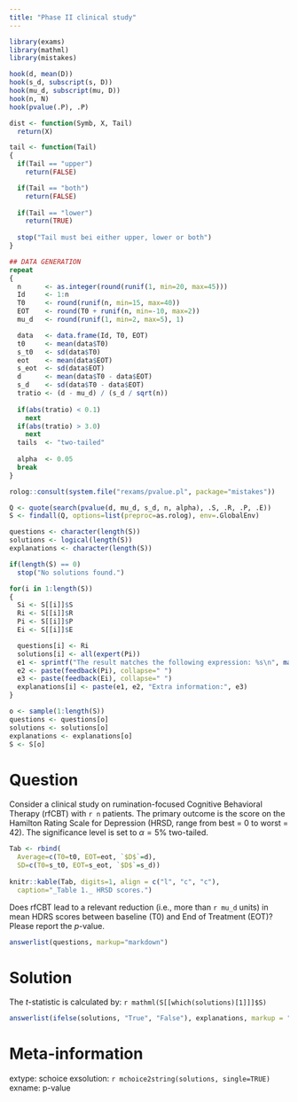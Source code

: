 ```yaml
---
title: "Phase II clinical study"
---
```


```r
library(exams)
library(mathml)
library(mistakes)

hook(d, mean(D))
hook(s_d, subscript(s, D))
hook(mu_d, subscript(mu, D))
hook(n, N)
hook(pvalue(.P), .P)

dist <- function(Symb, X, Tail)
  return(X)

tail <- function(Tail)
{
  if(Tail == "upper")
    return(FALSE)

  if(Tail == "both")
    return(FALSE)
  
  if(Tail == "lower")
    return(TRUE)
  
  stop("Tail must bei either upper, lower or both")
}

## DATA GENERATION
repeat
{
  n      <- as.integer(round(runif(1, min=20, max=45)))
  Id     <- 1:n
  T0     <- round(runif(n, min=15, max=40))
  EOT    <- round(T0 + runif(n, min=-10, max=2))
  mu_d   <- round(runif(1, min=2, max=5), 1)

  data   <- data.frame(Id, T0, EOT)
  t0     <- mean(data$T0)
  s_t0   <- sd(data$T0)
  eot    <- mean(data$EOT)
  s_eot  <- sd(data$EOT)
  d      <- mean(data$T0 - data$EOT)
  s_d    <- sd(data$T0 - data$EOT)
  tratio <- (d - mu_d) / (s_d / sqrt(n))
    
  if(abs(tratio) < 0.1)
    next
  if(abs(tratio) > 3.0)
    next
  tails  <- "two-tailed"
    
  alpha  <- 0.05
  break
}

rolog::consult(system.file("rexams/pvalue.pl", package="mistakes"))

Q <- quote(search(pvalue(d, mu_d, s_d, n, alpha), .S, .R, .P, .E))
S <- findall(Q, options=list(preproc=as.rolog), env=.GlobalEnv)

questions <- character(length(S))
solutions <- logical(length(S))
explanations <- character(length(S))

if(length(S) == 0)
  stop("No solutions found.")

for(i in 1:length(S))
{
  Si <- S[[i]]$S
  Ri <- S[[i]]$R
  Pi <- S[[i]]$P
  Ei <- S[[i]]$E

  questions[i] <- Ri
  solutions[i] <- all(expert(Pi))
  e1 <- sprintf("The result matches the following expression: %s\n", mathml(Si))
  e2 <- paste(feedback(Pi), collapse=" ")
  e3 <- paste(feedback(Ei), collapse=" ")
  explanations[i] <- paste(e1, e2, "Extra information:", e3)
}

o <- sample(1:length(S))
questions <- questions[o]
solutions <- solutions[o]
explanations <- explanations[o]
S <- S[o]
```

Question
========
Consider a clinical study on rumination-focused Cognitive Behavioral
Therapy (rfCBT) with `r n` patients. The primary outcome is the score on the
Hamilton Rating Scale for Depression (HRSD, range from best = 0 to worst = 42).
The significance level is set to $\alpha = 5\%$ two-tailed.

````r
Tab <- rbind(
  Average=c(T0=t0, EOT=eot, `$D$`=d),
  SD=c(T0=s_t0, EOT=s_eot, `$D$`=s_d))
  
knitr::kable(Tab, digits=1, align = c("l", "c", "c"), 
  caption="_Table 1._ HRSD scores.")
````

Does rfCBT lead to a relevant reduction (i.e., more than `r mu_d` units) in mean
HDRS scores between baseline (T0) and End of Treatment (EOT)? Please report
the $p$-value.

```r
answerlist(questions, markup="markdown")
```

Solution
========
The $t$-statistic is calculated by: `r mathml(S[[which(solutions)[1]]]$S)`

```r
answerlist(ifelse(solutions, "True", "False"), explanations, markup = "markdown")
```

Meta-information
================
extype: schoice
exsolution: `r mchoice2string(solutions, single=TRUE)`
exname: p-value
